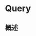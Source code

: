 # Query

<ToBePolishedAfterTranslation />

<OriginalSource
  title="Query"
  url="https://developer.apple.com/documentation/swiftdata/query"
  summary="一个属性包装器，用于获取一组模型并使这些模型与底层数据保持同步"
/>

## 概述
